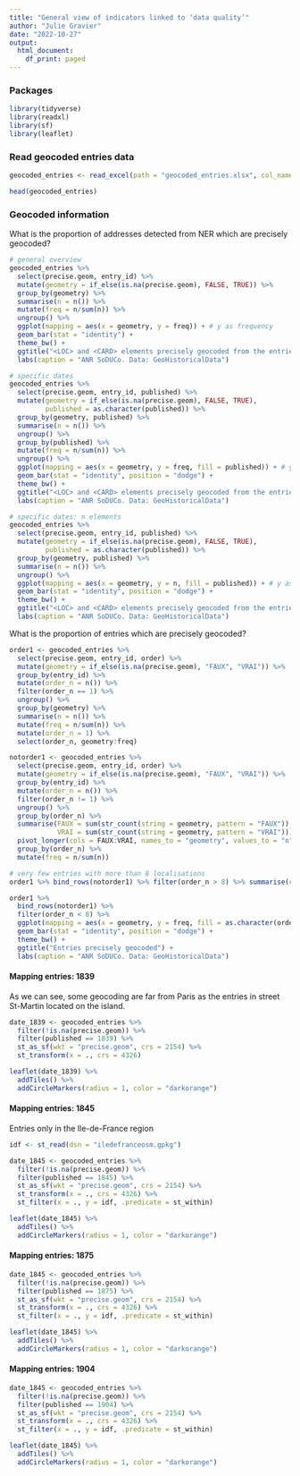 ```yaml
---
title: "General view of indicators linked to ‘data quality’"
author: "Julie Gravier"
date: "2022-10-27"
output:
  html_document:
    df_print: paged
---
```


### Packages
```r
library(tidyverse)
library(readxl)
library(sf)
library(leaflet)
```

### Read geocoded entries data
```r
geocoded_entries <- read_excel(path = "geocoded_entries.xlsx", col_names = TRUE)

head(geocoded_entries)
```

### Geocoded information
What is the proportion of addresses detected from NER which are precisely geocoded?
```r
# general overview
geocoded_entries %>%
  select(precise.geom, entry_id) %>%
  mutate(geometry = if_else(is.na(precise.geom), FALSE, TRUE)) %>%
  group_by(geometry) %>%
  summarise(n = n()) %>%
  mutate(freq = n/sum(n)) %>%
  ungroup() %>%
  ggplot(mapping = aes(x = geometry, y = freq)) + # y as frequency
  geom_bar(stat = "identity") +
  theme_bw() +
  ggtitle("<LOC> and <CARD> elements precisely geocoded from the entries") +
  labs(caption = "ANR SoDUCo. Data: GeoHistoricalData")

# specific dates
geocoded_entries %>%
  select(precise.geom, entry_id, published) %>%
  mutate(geometry = if_else(is.na(precise.geom), FALSE, TRUE),
         published = as.character(published)) %>%
  group_by(geometry, published) %>%
  summarise(n = n()) %>%
  ungroup() %>%
  group_by(published) %>%
  mutate(freq = n/sum(n)) %>%
  ungroup() %>%
  ggplot(mapping = aes(x = geometry, y = freq, fill = published)) + # y as frequency
  geom_bar(stat = "identity", position = "dodge") +
  theme_bw() +
  ggtitle("<LOC> and <CARD> elements precisely geocoded from the entries") +
  labs(caption = "ANR SoDUCo. Data: GeoHistoricalData")

# specific dates: n elements
geocoded_entries %>%
  select(precise.geom, entry_id, published) %>%
  mutate(geometry = if_else(is.na(precise.geom), FALSE, TRUE),
         published = as.character(published)) %>%
  group_by(geometry, published) %>%
  summarise(n = n()) %>%
  ungroup() %>%
  ggplot(mapping = aes(x = geometry, y = n, fill = published)) + # y as frequency
  geom_bar(stat = "identity", position = "dodge") +
  theme_bw() +
  ggtitle("<LOC> and <CARD> elements precisely geocoded from the entries") +
  labs(caption = "ANR SoDUCo. Data: GeoHistoricalData")
```

What is the proportion of entries which are precisely geocoded?
```r
order1 <- geocoded_entries %>%
  select(precise.geom, entry_id, order) %>%
  mutate(geometry = if_else(is.na(precise.geom), "FAUX", "VRAI")) %>%
  group_by(entry_id) %>%
  mutate(order_n = n()) %>%
  filter(order_n == 1) %>%
  ungroup() %>%
  group_by(geometry) %>%
  summarise(n = n()) %>%
  mutate(freq = n/sum(n)) %>%
  mutate(order_n = 1) %>%
  select(order_n, geometry:freq)

notorder1 <- geocoded_entries %>%
  select(precise.geom, entry_id, order) %>%
  mutate(geometry = if_else(is.na(precise.geom), "FAUX", "VRAI")) %>%
  group_by(entry_id) %>%
  mutate(order_n = n()) %>%
  filter(order_n != 1) %>% 
  ungroup() %>% 
  group_by(order_n) %>% 
  summarise(FAUX = sum(str_count(string = geometry, pattern = "FAUX")), 
            VRAI = sum(str_count(string = geometry, pattern = "VRAI"))) %>%
  pivot_longer(cols = FAUX:VRAI, names_to = "geometry", values_to = "n") %>%
  group_by(order_n) %>%
  mutate(freq = n/sum(n))

# very few entries with more than 8 localisations
order1 %>% bind_rows(notorder1) %>% filter(order_n > 8) %>% summarise(countelements = sum(n))

order1 %>%
  bind_rows(notorder1) %>% 
  filter(order_n < 8) %>%
  ggplot(mapping = aes(x = geometry, y = freq, fill = as.character(order_n))) + # y as frequency
  geom_bar(stat = "identity", position = "dodge") +
  theme_bw() +
  ggtitle("Entries precisely geocoded") +
  labs(caption = "ANR SoDUCo. Data: GeoHistoricalData")
```

#### Mapping entries: 1839
As we can see, some geocoding are far from Paris as the entries in street St-Martin located on the island.
```r
date_1839 <- geocoded_entries %>%
  filter(!is.na(precise.geom)) %>%
  filter(published == 1839) %>%
  st_as_sf(wkt = "precise.geom", crs = 2154) %>%
  st_transform(x = ., crs = 4326)

leaflet(date_1839) %>% 
  addTiles() %>%
  addCircleMarkers(radius = 1, color = "darkorange")
```

#### Mapping entries: 1845
Entries only in the Ile-de-France region
```r
idf <- st_read(dsn = "iledefranceosm.gpkg")
```

```r
date_1845 <- geocoded_entries %>%
  filter(!is.na(precise.geom)) %>%
  filter(published == 1845) %>%
  st_as_sf(wkt = "precise.geom", crs = 2154) %>%
  st_transform(x = ., crs = 4326) %>%
  st_filter(x = ., y = idf, .predicate = st_within)

leaflet(date_1845) %>% 
  addTiles() %>%
  addCircleMarkers(radius = 1, color = "darkorange")
```

#### Mapping entries: 1875
```r
date_1845 <- geocoded_entries %>%
  filter(!is.na(precise.geom)) %>%
  filter(published == 1875) %>%
  st_as_sf(wkt = "precise.geom", crs = 2154) %>%
  st_transform(x = ., crs = 4326) %>%
  st_filter(x = ., y = idf, .predicate = st_within)

leaflet(date_1845) %>% 
  addTiles() %>%
  addCircleMarkers(radius = 1, color = "darkorange")
```

#### Mapping entries: 1904
```r
date_1845 <- geocoded_entries %>%
  filter(!is.na(precise.geom)) %>%
  filter(published == 1904) %>%
  st_as_sf(wkt = "precise.geom", crs = 2154) %>%
  st_transform(x = ., crs = 4326) %>%
  st_filter(x = ., y = idf, .predicate = st_within)

leaflet(date_1845) %>% 
  addTiles() %>%
  addCircleMarkers(radius = 1, color = "darkorange")
```


